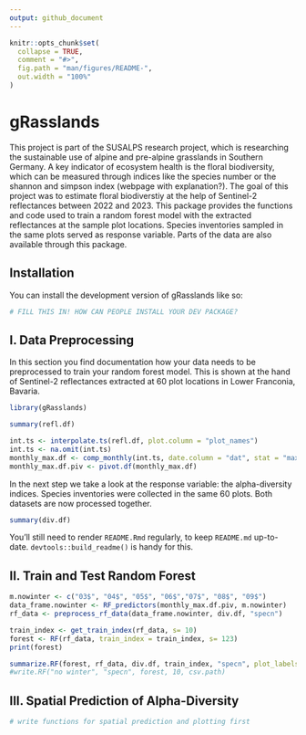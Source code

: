 ```yaml
---
output: github_document
---
```


<!-- README.md is generated from README.Rmd. Please edit that file -->

```r
knitr::opts_chunk$set(
  collapse = TRUE,
  comment = "#>",
  fig.path = "man/figures/README-",
  out.width = "100%"
)
```

# gRasslands

<!-- badges: start -->
<!-- badges: end -->

This project is part of the SUSALPS research project, which is researching the sustainable use of alpine and pre-alpine grasslands in Southern Germany. A key indicator of ecosystem health is the floral biodiversity, which can be measured through indices like the species number or the shannon and simpson index (webpage with explanation?). The goal of this project was to estimate floral biodiverstiy at the help of Sentinel-2 reflectances between 2022 and 2023.
This package provides the functions and code used to train a random forest model with the extracted reflectances at the sample plot locations. Species inventories sampled in the same plots served as response variable.
Parts of the data are also available through this package.

## Installation

You can install the development version of gRasslands like so:

``` r
# FILL THIS IN! HOW CAN PEOPLE INSTALL YOUR DEV PACKAGE?
```

## I. Data Preprocessing

In this section you find documentation how your data needs to be preprocessed to train your random forest model. This is shown at the hand of Sentinel-2 
reflectances extracted at 60 plot locations in Lower Franconia, Bavaria.

```r
library(gRasslands)

summary(refl.df)

int.ts <- interpolate.ts(refl.df, plot.column = "plot_names")
int.ts <- na.omit(int.ts)
monthly_max.df <- comp_monthly(int.ts, date.column = "dat", stat = "max")
monthly_max.df.piv <- pivot.df(monthly_max.df)

```

In the next step we take a look at the response variable: the alpha-diversity indices. Species inventories were collected in the same 60 plots. Both datasets are now processed together.

```r
summary(div.df)
```

You'll still need to render `README.Rmd` regularly, to keep `README.md` up-to-date. `devtools::build_readme()` is handy for this.


## II. Train and Test Random Forest

```r

m.nowinter <- c("03$", "04$", "05$", "06$","07$", "08$", "09$")
data_frame.nowinter <- RF_predictors(monthly_max.df.piv, m.nowinter)
rf_data <- preprocess_rf_data(data_frame.nowinter, div.df, "specn")

train_index <- get_train_index(rf_data, s= 10)
forest <- RF(rf_data, train_index = train_index, s= 123)
print(forest)

summarize.RF(forest, rf_data, div.df, train_index, "specn", plot_labels = F)
#write.RF("no winter", "specn", forest, 10, csv.path)
```

## III. Spatial Prediction of Alpha-Diversity

```r

# write functions for spatial prediction and plotting first
```
